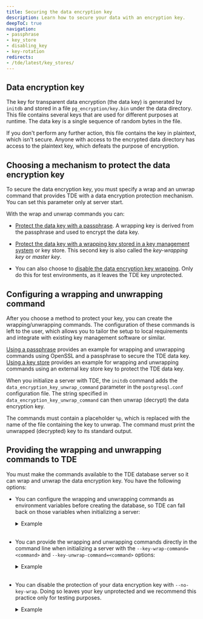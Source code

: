 ```yaml
---
title: Securing the data encryption key
description: Learn how to secure your data with an encryption key.
deepToC: true
navigation: 
- passphrase
- key_store
- disabling_key
- key-rotation
redirects:
- /tde/latest/key_stores/
---
```


## Data encryption key

The key for transparent data encryption (the data key) is generated by `initdb` and stored in a file `pg_encryption/key.bin` under the data directory. This file contains several keys that are used for different purposes at runtime. The data key is a single sequence of random bytes in the file.

If you don't perform any further action, this file contains the key in plaintext, which isn't secure. Anyone with access to the encrypted data directory has access to the plaintext key, which defeats the purpose of encryption.

## Choosing a mechanism to protect the data encryption key

To secure the data encryption key, you must specify a wrap and an unwrap command that provides TDE with a data encryption protection mechanism. You can set this parameter only at server start.

With the wrap and unwrap commands you can:

- [Protect the data key with a passphrase](passphrase). A wrapping key is derived from the passphrase and used to encrypt the data key.

- [Protect the data key with a wrapping key stored in a key management system](key_store) or key store. This second key is also called the *key-wrapping key* or *master key*.

- You can also choose to [disable the data encryption key wrapping](disabling_key). Only do this for test environments, as it leaves the TDE key unprotected.

## Configuring a wrapping and unwrapping command

After you choose a method to protect your key, you can create the wrapping/unwrapping commands. The configuration of these commands is left to the user, which allows you to tailor the setup to local requirements and integrate with existing key management software or similar. 
 
[Using a passphrase](passphrase) provides an example for wrapping and unwrapping commands using OpenSSL and a passphrase to secure the TDE data key. [Using a key store](key_store) provides an example for wrapping and unwrapping commands using an external key store key to protect the TDE data key.

When you initialize a server with TDE, the `initdb` command adds the `data_encryption_key_unwrap_command` parameter in the `postgresql.conf` configuration file. The string specified in `data_encryption_key_unwrap_command` can then unwrap (decrypt) the data encryption key.

The commands must contain a placeholder `%p`, which is replaced with the name of the file containing the key to unwrap. The command must print the unwrapped (decrypted) key to its standard output.

## Providing the wrapping and unwrapping commands to TDE

You must make the commands available to the TDE database server so it can wrap and unwrap the data encryption key. You have the following options:

- You can configure the wrapping and unwrapping commands as environment variables before creating the database, so TDE can fall back on those variables when initializing a server:

  <details><summary>Example</summary>
  
  ```shell
  PGDATAKEYWRAPCMD='openssl enc -e -aes128-wrap -pbkdf2 -out "%p"'
  PGDATAKEYUNWRAPCMD='openssl enc -d -aes128-wrap -pbkdf2 -in "%p"'
  export PGDATAKEYWRAPCMD PGDATAKEYUNWRAPCMD
  #After these variables are set, you can initialize the server:
  initdb --data-encryption -D /var/lib/edb/as16/data
  ```

  </details>
  <br/>

- You can provide the wrapping and unwrapping commands directly in the command line when initializing a server with the `--key-wrap-command=<command>` and `--key-unwrap-command=<command>` options:

  <details><summary>Example</summary>
  
  ```shell
  initdb --data-encryption -D /var/lib/edb/as16/data --key-wrap-command='openssl enc -e -aes128-wrap -pbkdf2 -out "%p"' --key-unwrap-command='openssl enc -d -aes128-wrap -pbkdf2 -in "%p"'
  ```

  </details>
  <br/>

- You can disable the protection of your data encryption key with `--no-key-wrap`. Doing so leaves your key unprotected and we recommend this practice only for testing purposes.

  <details><summary>Example</summary>
  
  ```shell
  initdb --data-encryption -D /var/lib/edb/as16/data --no-key-wrap
  ```

  </details>
  <br/>

